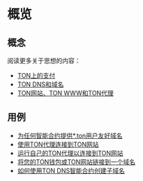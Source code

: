 # 概览

## 概念

阅读更多关于思想的内容：

- [TON上的支付](https://blog.ton.org/ton-payments)
- [TON DNS和域名](/participate/web3/dns)
- [TON网站、TON WWW和TON代理](https://blog.ton.org/ton-sites)

## 用例

- [为任何智能合约提供\*.ton用户友好域名](/participate/web3/dns)
- [使用TON代理连接到TON网站](/participate/web3/setting-proxy)
- [运行自己的TON代理以连接到TON网站](/participate/web3/sites-and-proxy)
- [将您的TON钱包或TON网站链接到一个域名](/participate/web3/site-management)
- [如何使用TON DNS智能合约创建子域名](/participate/web3/site-management#how-to-set-up-subdomains)
